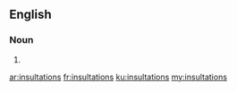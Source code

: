 ==English==

===Noun===
{{head|en|plural}}

# {{plural of|insultation|lang=en|nocat=1}}

[[ar:insultations]]
[[fr:insultations]]
[[ku:insultations]]
[[my:insultations]]